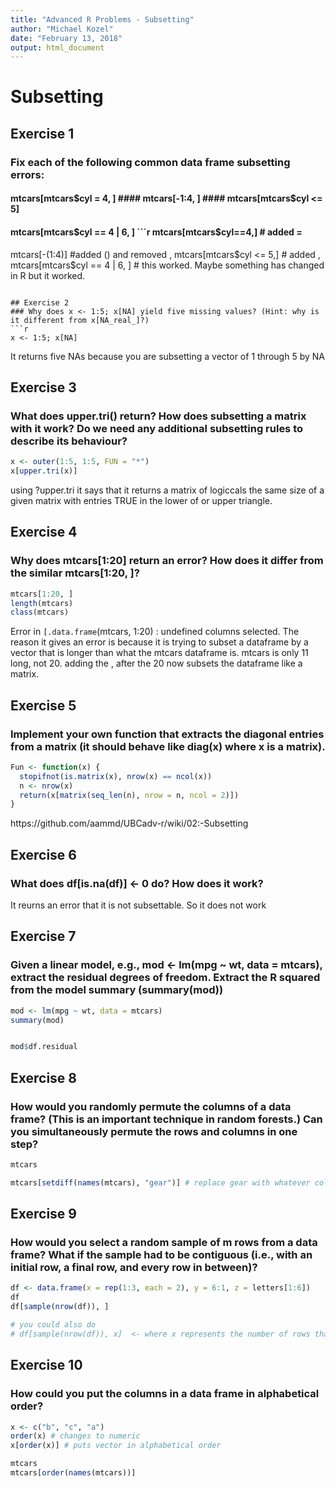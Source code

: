 ---
title: "Advanced R Problems - Subsetting"
author: "Michael Kozel"
date: "February 13, 2018"
output: html_document
---

# Subsetting

## Exercise 1
### Fix each of the following common data frame subsetting errors:
#### mtcars[mtcars$cyl = 4, ]
#### mtcars[-1:4, ]
#### mtcars[mtcars$cyl <= 5]
#### mtcars[mtcars$cyl == 4 | 6, ]
```{r}
mtcars[mtcars$cyl==4,] # added =
mtcars[-(1:4)] #added () and removed ,
mtcars[mtcars$cyl <= 5,] # added ,
mtcars[mtcars$cyl == 4 | 6, ] # this worked.  Maybe something has changed in R but it worked.
```

## Exercise 2
### Why does x <- 1:5; x[NA] yield five missing values? (Hint: why is it different from x[NA_real_]?)
```{r}
x <- 1:5; x[NA]
```
It returns five NAs because you are subsetting a vector of 1 through 5 by NA 

## Exercise 3
### What does upper.tri() return? How does subsetting a matrix with it work? Do we need any additional subsetting rules to describe its behaviour?
```{r}
x <- outer(1:5, 1:5, FUN = "*")
x[upper.tri(x)]
```
using ?upper.tri it says that it returns a matrix of logiccals the same size of a given matrix with entries TRUE in the lower of or upper triangle.

## Exercise 4
### Why does mtcars[1:20] return an error? How does it differ from the similar mtcars[1:20, ]?

```{r}
mtcars[1:20, ]
length(mtcars)
class(mtcars)
```

Error in `[.data.frame`(mtcars, 1:20) : undefined columns selected.  The reason it gives an error is because it is trying to subset a dataframe by a vector that is longer than what the mtcars dataframe is. mtcars is only 11 long, not 20. adding the , after the 20 now subsets the dataframe like a matrix.


## Exercise 5
### Implement your own function that extracts the diagonal entries from a matrix (it should behave like diag(x) where x is a matrix).

```{r}
Fun <- function(x) {
  stopifnot(is.matrix(x), nrow(x) == ncol(x))
  n <- nrow(x)
  return(x[matrix(seq_len(n), nrow = n, ncol = 2)])
}
```
https://github.com/aammd/UBCadv-r/wiki/02:-Subsetting

## Exercise 6
### What does df[is.na(df)] <- 0 do? How does it work?

It reurns an error that it is not subsettable. So it does not work

## Exercise 7
### Given a linear model, e.g., mod <- lm(mpg ~ wt, data = mtcars), extract the residual degrees of freedom. Extract the R squared from the model summary (summary(mod))
```{r}
mod <- lm(mpg ~ wt, data = mtcars)
summary(mod)


mod$df.residual
```

## Exercise 8
### How would you randomly permute the columns of a data frame? (This is an important technique in random forests.) Can you simultaneously permute the rows and columns in one step?
```{r}
mtcars

mtcars[setdiff(names(mtcars), "gear")] # replace gear with whatever column you wish to remove
```

## Exercise 9
### How would you select a random sample of m rows from a data frame? What if the sample had to be contiguous (i.e., with an initial row, a final row, and every row in between)?
```{r}
df <- data.frame(x = rep(1:3, each = 2), y = 6:1, z = letters[1:6])
df
df[sample(nrow(df)), ]

# you could also do
# df[sample(nrow(df)), x]  <- where x represents the number of rows that you want to select
```

## Exercise 10
### How could you put the columns in a data frame in alphabetical order?
```{r}
x <- c("b", "c", "a")
order(x) # changes to numeric
x[order(x)] # puts vector in alphabetical order

mtcars 
mtcars[order(names(mtcars))]

```

